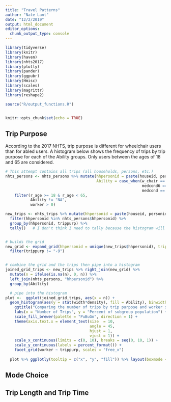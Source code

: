 ```yaml
---
title: "Travel Patterns"
author: "Nate Lant"
date: "12/2/2019"
output: html_document
editor_options: 
  chunk_output_type: console
---
```


```r
library(tidyverse)
library(knitr)
library(haven)
library(nhts2017)
library(plotly)
library(pander)
library(ggpubr)
library(Hmisc)
library(scales)
library(magrittr)
library(reshape2)

source("R/output_functions.R")


knitr::opts_chunk$set(echo = TRUE)
```

## Trip Purpose
According to the 2017 NHTS, trip purpose is different for wheelchair users than for abled users. A histogram below shows the frequency of trips by trip purpose for each of the Ability groups. Only users between the ages of 18 and 65 are considered.

```r
# This attempt contains all trips (all households, persons, etc.)
nhts_persons <- nhts_persons %>% mutate(hhpersonid = paste(houseid, personid, sep = "-"),
                                        Ability = case_when(w_chair == "07" | w_mtrchr == "08" ~ "Wheelchair",
                                                            medcond6 == "02" | medcond6 == "03" ~ "Disabled",  
                                                            medcond == "02" ~ "Abled")) %>% 
    filter(r_age >= 18 & r_age < 65,
           Ability != "NA",
           worker > 0)

new_trips <- nhts_trips %>% mutate(hhpersonid = paste(houseid, personid, sep = "-")) %>%
  filter(hhpersonid %in% nhts_persons$hhpersonid) %>%
  group_by(hhpersonid, trippurp) %>%
  tally()   # I don't think I need to tally because the histogram will do that for me.


# builds the grid
new_grid <- expand_grid(hhpersonid = unique(new_trips$hhpersonid), trippurp = unique(new_trips$trippurp)) %>%
  filter(trippurp != "-9")


# combine the grid and the trips then pipe into a histogram
joined_grid_trips <- new_trips %>% right_join(new_grid) %>%
  mutate(n = ifelse(is.na(n), 0, n)) %>%
  left_join(nhts_persons, "hhpersonid") %>% 
  group_by(Ability)

  # pipe into the histogram
plot <-  ggplot(joined_grid_trips, aes(x = n)) + 
  geom_histogram(aes(y = stat(width*density), fill = Ability), binwidth = 0.8, colour = "black", size = .1, position = "dodge") +
    ggtitle("Comparing the number of trips by trip purpose and worker status", subtitle = "01 = Employed and 02 = Unemployed") +
    labs(x = "Number of Trips", y = "Percent of subgroup population") +
    scale_fill_brewer(palette = "PuBuGn", direction = 1) + 
    theme(axis.text.x = element_text(size  = 10, 
                                     angle = 45,
                                     hjust = 1,
                                     vjust = 1)) +
    scale_x_continuous(limits = c(0, 10), breaks = seq(0, 10, 1)) +
    scale_y_continuous(labels = percent_format()) +
    facet_grid(worker ~ trippurp, scales = "free_x")
  
  plot %>% ggplotly(tooltip = c("x", "y", "fill")) %>% layout(boxmode = "group")

```




## Mode Choice



## Trip Length and Trip Time
